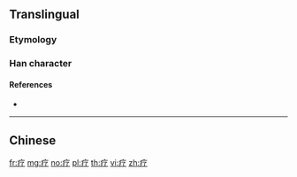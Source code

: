 {{also|療}}
==Translingual==

===Etymology===
{{Han simp|療|f=尞|t=了}}

===Han character===
{{Han char|rn=104|rad=疒|as=02|sn=7|four=|canj=KNN|ids=⿸疒了}}

====References====
* {{Han ref|kx=0769.091|hdz=42659.120|uh=7597|ud=30103}}

----

==Chinese==
{{zh-see|療}}

[[fr:疗]]
[[mg:疗]]
[[no:疗]]
[[pl:疗]]
[[th:疗]]
[[vi:疗]]
[[zh:疗]]